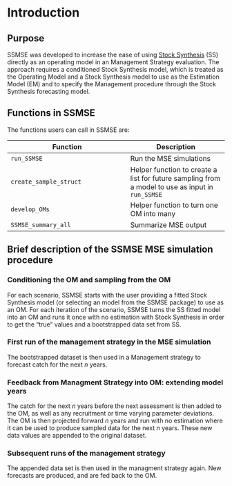 # Introduction {#intro}

## Purpose

SSMSE was developed to increase the ease of using [Stock Synthesis](https://vlab.ncep.noaa.gov/web/stock-synthesis) (SS) directly as an operating model in an Management Strategy evaluation. The approach requires a conditioned Stock Synthesis model, which is treated as the Operating Model and a Stock Synthesis model to use as the Estimation Model (EM) and to specify the Management procedure through the Stock Synthesis forecasting model. 

## Functions in SSMSE {#funs}

The functions users can call in SSMSE are:

Function               | Description
---------------------- | ------------------
`run_SSMSE`            | Run the MSE simulations
`create_sample_struct`  | Helper function to create a list for future sampling from a model to use as input in `run_SSMSE`
`develop_OMs`          | Helper function to turn one OM into many
`SSMSE_summary_all`    | Summarize MSE output


## Brief description of the SSMSE MSE simulation procedure

### Conditioning the OM and sampling from the OM

For each scenario, SSMSE starts with the user providing a fitted Stock Synthesis model (or selecting an model from the SSMSE package) to use as an OM. For each iteration of the scenario, SSMSE turns the SS fitted model into an OM and runs it once with no estimation with Stock Synthesis in order to get the "true" values and a bootstrapped data set from SS.

### First run of the management strategy in the MSE simulation

The bootstrapped dataset is then used in a Management strategy to forecast catch for the next *n* years.

### Feedback from Managment Strategy into OM: extending model years

The catch for the next *n* years before the next assessment is then added to the OM, as well as any recruitment or time varying parameter deviations. The OM is then projected forward *n* years and run with no estimation where it can be used to produce sampled data for the next *n* years. These new data values are appended to the original dataset.

### Subsequent runs of the management strategy

The appended data set is then used in the managment strategy again. New forecasts are produced, and are fed back to the OM.


